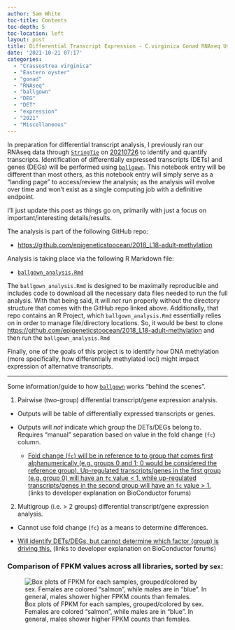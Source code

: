 ```yaml
---
author: Sam White
toc-title: Contents
toc-depth: 5
toc-location: left
layout: post
title: Differential Transcript Expression - C.virginica Gonad RNAseq Using Ballgown
date: '2021-10-21 07:17'
categories: 
  - "Crassostrea virginica"
  - "Eastern oyster"
  - "gonad"
  - "RNAseq"
  - "ballgown"
  - "DEG"
  - "DET"
  - "expression"
  - "2021"
  - "Miscellaneous"
---
```

In preparation for differential transcript analysis, I previously ran our RNAseq data through [`StringTie`](https://ccb.jhu.edu/software/stringtie/) on [20210726](https://robertslab.github.io/sams-notebook/posts/2021/2021-07-26-Transcript-Identification-and-Quantification---C.virginia-RNAseq-With-NCBI-Genome-GCF_002022765.2-Using-StringTie-on-Mox/) to identify and quantify transcripts. Identification of differentially expressed transcripts (DETs) and genes (DEGs) will be performed using [`ballgown`](https://github.com/alyssafrazee/ballgown). This notebook entry will be different than most others, as this notebook entry will simply serve as a "landing page" to access/review the analysis; as the analysis will evolve over time and won't exist as a single computing job with a definitive endpoint.

I'll just update this post as things go on, primarily with just a focus on important/interesting details/results.

The analysis is part of the following GitHub repo:

- [https://github.com/epigeneticstoocean/2018_L18-adult-methylation](https://github.com/epigeneticstoocean/2018_L18-adult-methylation)

Analysis is taking place via the following R Markdown file:

- [`ballgown_analysis.Rmd`](https://github.com/epigeneticstoocean/2018_L18-adult-methylation/blob/main/code/ballgown_analysis.Rmd)

The `ballgown_analysis.Rmd` is designed to be maximally reproducible and includes code to download all the necessary data files needed to run the full analysis. With that being said, it will _not_ run properly without the directory structure that comes with the GitHub repo linked above. Additionally, that repo contains an R Project, which `ballgown_analysis.Rmd` essentially relies on in order to manage file/directory locations. So, it would be best to clone [https://github.com/epigeneticstoocean/2018_L18-adult-methylation](https://github.com/epigeneticstoocean/2018_L18-adult-methylation) and then run the `ballgown_analysis.Rmd`

Finally, one of the goals of this project is to identify how DNA methylation (more specifically, how differentially methylated loci) might impact expression of alternative transcripts.

---

Some information/guide to how [`ballgown`](https://github.com/alyssafrazee/ballgown) works "behind the scenes".

1. Pairwise (two-group) differential transcript/gene expression analysis.

  - Outputs will be table of differentially expressed transcripts or genes.

  - Outputs will _not_ indicate which group the DETs/DEGs belong to. Requires "manual" separation based on value in the fold change (`fc`) column.

    - [Fold change (`fc`) will be in reference to to group that comes first alphanumerically (e.g. groups 0 and 1; 0 would be considered the reference group). Up-regulated transcripts/genes in the first group (e.g. group 0) will have an `fc` value < 1, while up-regulated transcripts/genes in the second group will have an `fc` value > 1.](https://support.bioconductor.org/p/77144/#77369) (links to developer explanation on BioConductor forums)

2. Multigroup (i.e. > 2 groups) differential transcript/gene expression analysis.

  - Cannot use fold change (`fc`) as a means to determine differences.

  - [Will identify DETs/DEGs, but cannot determine which factor (group) is driving this.](https://support.bioconductor.org/p/77144/#77369) (links to developer explanation on BioConductor forums)

### Comparison of FPKM values across all libraries, sorted by `sex`:

![Box plots of FPKM for each samples, grouped/colored by sex. Females are colored "salmon", while males are in "blue". In general, males shower higher FPKM counts than females.](./fpkm_f-vs-m_boxplot.png)


